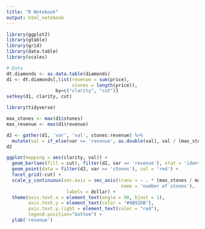 ```yaml
---
title: "R Notebook"
output: html_notebook
---
```


```r
library(ggplot2)
library(gtable)
library(grid)
library(data.table)
library(scales)

# Data 
dt.diamonds <- as.data.table(diamonds)
d1 <- dt.diamonds[,list(revenue = sum(price),
                        stones = length(price)),
                  by=c("clarity", "cut")]
setkey(d1, clarity, cut)

library(tidyverse)

max_stones <- max(d1$stones)
max_revenue <- max(d1$revenue)

d2 <- gather(d1, 'var', 'val', stones:revenue) %>% 
  mutate(val = if_else(var == 'revenue', as.double(val), val / (max_stones / max_revenue)))
d2
```


```r
ggplot(mapping = aes(clarity, val)) +
  geom_bar(aes(fill = cut), filter(d2, var == 'revenue'), stat = 'identity') +
  geom_point(data = filter(d2, var == 'stones'), col = 'red') +
  facet_grid(~cut) +
  scale_y_continuous(sec.axis = sec_axis(trans = ~ . * (max_stones / max_revenue),
                                          name = 'number of stones'),
                      labels = dollar) +
  theme(axis.text.x = element_text(angle = 90, hjust = 1),
        axis.text.y = element_text(color = "#4B92DB"),
        axis.text.y.right = element_text(color = "red"),
        legend.position="bottom") +
  ylab('revenue')
```


